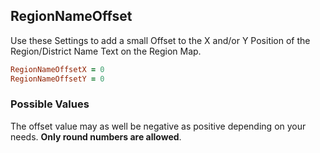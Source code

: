 ## RegionNameOffset

Use these Settings to add a small Offset to the X and/or Y Position of the Region/District Name Text on the Region Map.

```ruby 
RegionNameOffsetX = 0
RegionNameOffsetY = 0
```

### Possible Values 

The offset value may as well be negative as positive depending on your needs. **Only round numbers are allowed**.